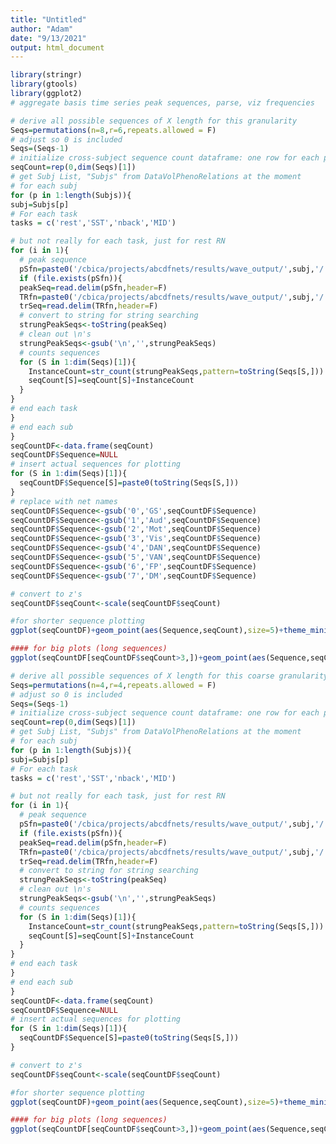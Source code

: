 ```yaml
---
title: "Untitled"
author: "Adam"
date: "9/13/2021"
output: html_document
---
```


```r
library(stringr)
library(gtools)
library(ggplot2)
# aggregate basis time series peak sequences, parse, viz frequencies
```

```r
# derive all possible sequences of X length for this granularity
Seqs=permutations(n=8,r=6,repeats.allowed = F)
# adjust so 0 is included
Seqs=(Seqs-1)
# initialize cross-subject sequence count dataframe: one row for each possibility
seqCount=rep(0,dim(Seqs)[1])
# get Subj List, "Subjs" from DataVolPhenoRelations at the moment
# for each subj
for (p in 1:length(Subjs)){
subj=Subjs[p]
# For each task
tasks = c('rest','SST','nback','MID')

# but not really for each task, just for rest RN
for (i in 1){
  # peak sequence
  pSfn=paste0('/cbica/projects/abcdfnets/results/wave_output/',subj,'/',subj,'_',tasks[i],'_PeakSeq_Fi')
  if (file.exists(pSfn)){
  peakSeq=read.delim(pSfn,header=F)
  TRfn=paste0('/cbica/projects/abcdfnets/results/wave_output/',subj,'/',subj,'_',tasks[i],'_TRSeq_Fi')
  trSeq=read.delim(TRfn,header=F)
  # convert to string for string searching
  strungPeakSeqs<-toString(peakSeq)
  # clean out \n's
  strungPeakSeqs<-gsub('\n','',strungPeakSeqs)
  # counts sequences
  for (S in 1:dim(Seqs)[1]){
    InstanceCount=str_count(strungPeakSeqs,pattern=toString(Seqs[S,]))
    seqCount[S]=seqCount[S]+InstanceCount
  }
}
# end each task
}
# end each sub
}
seqCountDF<-data.frame(seqCount)
seqCountDF$Sequence=NULL
# insert actual sequences for plotting
for (S in 1:dim(Seqs)[1]){
  seqCountDF$Sequence[S]=paste0(toString(Seqs[S,]))
}
# replace with net names
seqCountDF$Sequence<-gsub('0','GS',seqCountDF$Sequence)
seqCountDF$Sequence<-gsub('1','Aud',seqCountDF$Sequence)
seqCountDF$Sequence<-gsub('2','Mot',seqCountDF$Sequence)
seqCountDF$Sequence<-gsub('3','Vis',seqCountDF$Sequence)
seqCountDF$Sequence<-gsub('4','DAN',seqCountDF$Sequence)
seqCountDF$Sequence<-gsub('5','VAN',seqCountDF$Sequence)
seqCountDF$Sequence<-gsub('6','FP',seqCountDF$Sequence)
seqCountDF$Sequence<-gsub('7','DM',seqCountDF$Sequence)

# convert to z's
seqCountDF$seqCount<-scale(seqCountDF$seqCount)

#for shorter sequence plotting
ggplot(seqCountDF)+geom_point(aes(Sequence,seqCount),size=5)+theme_minimal(base_size=15)+ theme(axis.text.x = element_text(angle = 90, vjust = 0.5, hjust=1))

#### for big plots (long sequences)
ggplot(seqCountDF[seqCountDF$seqCount>3,])+geom_point(aes(Sequence,seqCount),size=5)+theme_minimal(base_size=15)+ theme(axis.text.x = element_text(angle = 90, vjust = 0.5, hjust=1))
```

```r
# derive all possible sequences of X length for this coarse granularity
Seqs=permutations(n=4,r=4,repeats.allowed = F)
# adjust so 0 is included
Seqs=(Seqs-1)
# initialize cross-subject sequence count dataframe: one row for each possibility
seqCount=rep(0,dim(Seqs)[1])
# get Subj List, "Subjs" from DataVolPhenoRelations at the moment
# for each subj
for (p in 1:length(Subjs)){
subj=Subjs[p]
# For each task
tasks = c('rest','SST','nback','MID')

# but not really for each task, just for rest RN
for (i in 1){
  # peak sequence
  pSfn=paste0('/cbica/projects/abcdfnets/results/wave_output/',subj,'/',subj,'_',tasks[i],'_PeakSeq_Co')
  if (file.exists(pSfn)){
  peakSeq=read.delim(pSfn,header=F)
  TRfn=paste0('/cbica/projects/abcdfnets/results/wave_output/',subj,'/',subj,'_',tasks[i],'_TRSeq_Co')
  trSeq=read.delim(TRfn,header=F)
  # convert to string for string searching
  strungPeakSeqs<-toString(peakSeq)
  # clean out \n's
  strungPeakSeqs<-gsub('\n','',strungPeakSeqs)
  # counts sequences
  for (S in 1:dim(Seqs)[1]){
    InstanceCount=str_count(strungPeakSeqs,pattern=toString(Seqs[S,]))
    seqCount[S]=seqCount[S]+InstanceCount
  }
}
# end each task
}
# end each sub
}
seqCountDF<-data.frame(seqCount)
seqCountDF$Sequence=NULL
# insert actual sequences for plotting
for (S in 1:dim(Seqs)[1]){
  seqCountDF$Sequence[S]=paste0(toString(Seqs[S,]))
}

# convert to z's
seqCountDF$seqCount<-scale(seqCountDF$seqCount)

#for shorter sequence plotting
ggplot(seqCountDF)+geom_point(aes(Sequence,seqCount),size=5)+theme_minimal(base_size=15)+ theme(axis.text.x = element_text(angle = 90, vjust = 0.5, hjust=1))

#### for big plots (long sequences)
ggplot(seqCountDF[seqCountDF$seqCount>3,])+geom_point(aes(Sequence,seqCount),size=5)+theme_minimal(base_size=15)+ theme(axis.text.x = element_text(angle = 90, vjust = 0.5, hjust=1))
```